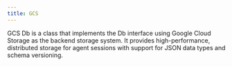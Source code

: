 ```yaml
---
title: GCS
---
```


GCS Db is a class that implements the Db interface using Google Cloud Storage as the backend storage system. It provides high-performance, distributed storage for agent sessions with support for JSON data types and schema versioning.

<Snippet file="db-gcs-params.mdx" />